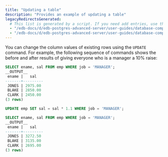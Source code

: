 ```yaml
---
title: "Updating a table"
description: "Provides an example of updating a table"
legacyRedirectsGenerated:
  # This list is generated by a script. If you need add entries, use the `legacyRedirects` key.
  - "/edb-docs/d/edb-postgres-advanced-server/user-guides/database-compatibility-for-oracle-developers-guide/9.6/Database_Compatibility_for_Oracle_Developers_Guide_v9.6.1.016.html"
  - "/edb-docs/d/edb-postgres-advanced-server/user-guides/database-compatibility-for-oracle-developers-guide/9.5/Database_Compatibility_for_Oracle_Developers_Guide.1.016.html"
---
```


<div id="updates" class="registered_link"></div>

You can change the column values of existing rows using the `UPDATE` command. For example, the following sequence of commands shows the before and after results of giving everyone who is a manager a 10% raise:

```sql
SELECT ename, sal FROM emp WHERE job = 'MANAGER';
__OUTPUT__
 ename |   sal
-------+---------
 JONES | 2975.00
 BLAKE | 2850.00
 CLARK | 2450.00
(3 rows)
```
```sql
UPDATE emp SET sal = sal * 1.1 WHERE job = 'MANAGER';

SELECT ename, sal FROM emp WHERE job = 'MANAGER';
__OUTPUT__
 ename |   sal
-------+---------
 JONES | 3272.50
 BLAKE | 3135.00
 CLARK | 2695.00
(3 rows)
```
